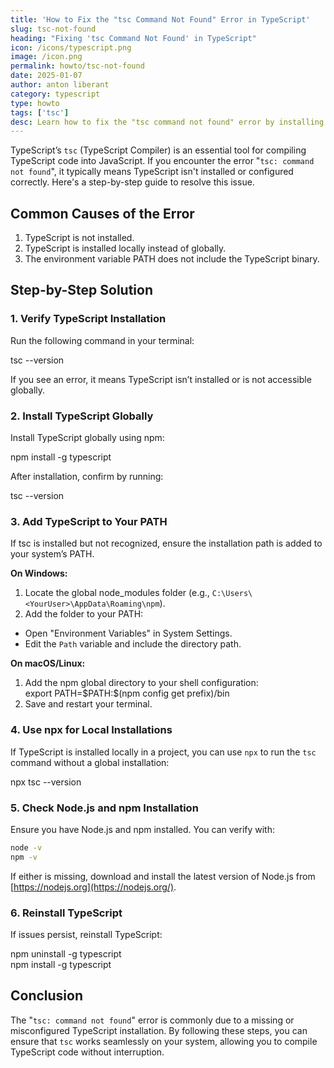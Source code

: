 ```yaml
---
title: 'How to Fix the "tsc Command Not Found" Error in TypeScript'
slug: tsc-not-found
heading: "Fixing 'tsc Command Not Found' in TypeScript"
icon: /icons/typescript.png
image: /icon.png
permalink: howto/tsc-not-found
date: 2025-01-07
author: anton liberant
category: typescript
type: howto
tags: ['tsc']
desc: Learn how to fix the "tsc command not found" error by installing TypeScript globally, checking PATH settings, and troubleshooting common setup problems effectively.
---
```


TypeScript’s `tsc` (TypeScript Compiler) is an essential tool for compiling TypeScript code into JavaScript. If you encounter the error "`tsc: command not found`", it typically means TypeScript isn't installed or configured correctly. Here's a step-by-step guide to resolve this issue.

## Common Causes of the Error

1. TypeScript is not installed.
2. TypeScript is installed locally instead of globally.
3. The environment variable PATH does not include the TypeScript binary.

## Step-by-Step Solution

### 1. Verify TypeScript Installation

Run the following command in your terminal:

<div className='code-cmd'>tsc --version</div>

If you see an error, it means TypeScript isn’t installed or is not accessible globally.

### 2. Install TypeScript Globally

Install TypeScript globally using npm:

<div className='code-cmd'>npm install -g typescript</div>

After installation, confirm by running:

<div className='code-cmd'>tsc --version</div>

### 3. Add TypeScript to Your PATH

If tsc is installed but not recognized, ensure the installation path is added to your system’s PATH.

**On Windows:**

1. Locate the global node_modules folder (e.g., `C:\Users\<YourUser>\AppData\Roaming\npm`).
2. Add the folder to your PATH:

- Open "Environment Variables" in System Settings.
- Edit the `Path` variable and include the directory path.

**On macOS/Linux:**

1. Add the npm global directory to your shell configuration:
   <div className='code-cmd'>
     export PATH=$PATH:$(npm config get prefix)/bin
   </div>
2. Save and restart your terminal.

### 4. Use npx for Local Installations

If TypeScript is installed locally in a project, you can use `npx` to run the `tsc` command without a global installation:

<div className='code-cmd'>npx tsc --version</div>

### 5. Check Node.js and npm Installation

Ensure you have Node.js and npm installed. You can verify with:

```bash
node -v
npm -v
```

If either is missing, download and install the latest version of Node.js from [https://nodejs.org](https://nodejs.org/).

### 6. Reinstall TypeScript

If issues persist, reinstall TypeScript:

<div className='code-cmd'>npm uninstall -g typescript</div>
<div className='code-cmd'>npm install -g typescript</div>

## Conclusion

The "`tsc: command not found`" error is commonly due to a missing or misconfigured TypeScript installation. By following these steps, you can ensure that `tsc` works seamlessly on your system, allowing you to compile TypeScript code without interruption.
